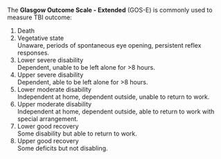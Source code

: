 The **Glasgow Outcome Scale - Extended** (GOS-E) is commonly used to measure TBI outcome:

1. Death
2. Vegetative state\
Unaware, periods of spontaneous eye opening, persistent reflex responses.
3. Lower severe disability\
Dependent, unable to be left alone for >8 hours.
4. Upper severe disability\
Dependent, able to be left alone for >8 hours.
5. Lower moderate disability\
Independent at home, dependent outside, unable to return to work.
6. Upper moderate disability\
Independent at home, dependent outside, able to return to work with special arrangement.
7. Lower good recovery\
Some disability but able to return to work.
8. Upper good recovery\
Some deficits but not disabling.